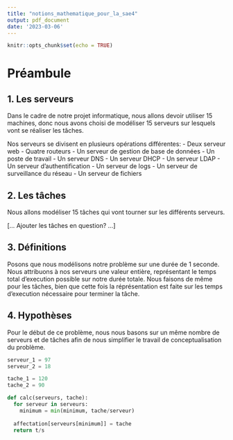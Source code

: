 ```yaml
---
title: "notions_mathematique_pour_la_sae4"
output: pdf_document
date: '2023-03-06'
---
```


```r
knitr::opts_chunk$set(echo = TRUE)
```

# Préambule

## 1. Les serveurs

Dans le cadre de notre projet informatique, nous allons devoir utiliser 15 machines, donc nous avons choisi de modéliser 15 serveurs sur lesquels vont se réaliser les tâches.

Nos serveurs se divisent en plusieurs opérations différentes:
 - Deux serveur web
 - Quatre routeurs
 - Un serveur de gestion de base de données
 - Un poste de travail
 - Un serveur DNS
 - Un serveur DHCP
 - Un serveur LDAP
 - Un serveur d'authentification
 - Un serveur de logs
 - Un serveur de surveillance du réseau
 - Un serveur de fichiers
 
## 2. Les tâches

Nous allons modéliser 15 tâches qui vont tourner sur les différents serveurs.

[... Ajouter les tâches en question? ...]

## 3. Définitions

Posons que nous modélisons notre problème sur une durée de 1 seconde.
Nous attribuons à nos serveurs une valeur entière, représentant le temps total d'execution possible sur notre durée totale.
Nous faisons de même pour les tâches, bien que cette fois la réprésentation est faite sur les temps d'execution nécessaire pour terminer la tâche.

## 4. Hypothèses

Pour le début de ce problème, nous nous basons sur un même nombre de serveurs et de tâches afin de nous simplifier le travail de conceptualisation du problème.

 
```python
serveur_1 = 97
serveur_2 = 18

tache_1 = 120
tache_2 = 90

def calc(serveurs, tache):
  for serveur in serveurs:
    minimum = min(minimum, tache/serveur)
  
  affectation[serveurs[minimum]] = tache
  return t/s


```



